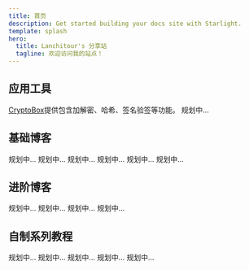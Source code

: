 ```yaml
---
title: 首页
description: Get started building your docs site with Starlight.
template: splash
hero:
  title: Lanchitour's 分享站
  tagline: 欢迎访问我的站点！
---
```



## 应用工具

<CardGrid stagger>
	<Card title="CryptoBox" icon="pencil">
		<a href="/applications/cryptobox">CryptoBox</a>提供包含加解密、哈希、签名验签等功能。
	</Card>
	<Card title="数据播放器" icon="add-document">
		规划中...
	</Card>
</CardGrid>

## 基础博客

<CardGrid stagger>
	<Card title="算法与数据结构" icon="pencil">
		规划中...
	</Card>
	<Card title="计算机网络" icon="open-book">
		规划中...
	</Card>
	<Card title="计算机图形" icon="open-book">
		规划中...
	</Card>
	<Card title="操作系统" icon="open-book">
		规划中...
	</Card>
	<Card title="嵌入式及实时系统" icon="open-book">
		规划中...
	</Card>
	<Card title="数据库系统" icon="open-book">
		规划中...
	</Card>
</CardGrid>

## 进阶博客
<CardGrid stagger>
	<Card title="编译工具链" icon="add-document">
		规划中...
	</Card>
	<Card title="密码与安全" icon="add-document">
		规划中...
	</Card>
	<Card title="人工智能与机器学习" icon="open-book">
		规划中...
	</Card>
	<Card title="软件工程" icon="open-book">
		规划中...
	</Card>
</CardGrid>

## 自制系列教程

<CardGrid stagger>
	<Card title="自制编程语言" icon="pencil">
		规划中...
	</Card>
	<Card title="自制虚拟机" icon="pencil">
		规划中...
	</Card>
	<Card title="自制操作系统" icon="add-document">
		规划中...
	</Card>
	<Card title="自制游戏引擎" icon="pencil">
		规划中...
	</Card>
	<Card title="自制人工智能" icon="pencil">
		规划中...
	</Card>
</CardGrid>
